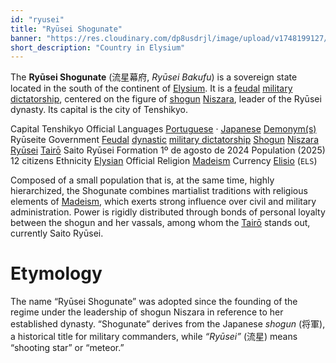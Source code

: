 ```yaml
---
id: "ryusei"
title: "Ryūsei Shogunate"
banner: "https://res.cloudinary.com/dp8usdrjl/image/upload/v1748199127/ryuseiflag_cwz57b.svg"
short_description: "Country in Elysium"
---
```


The **Ryūsei Shogunate** (流星幕府, _Ryūsei Bakufu_) is a sovereign state located in the south of
the continent of [Elysium](Elysium). It is a [feudal](https://en.wikipedia.org/wiki/Feudalism)
[military dictatorship](https://en.wikipedia.org/wiki/Military_Dictatorship), centered on the figure
of [shogun](https://en.wikipedia.org/wiki/Shogun) [Niszara](Niszara_Ryūsei), leader of the Ryūsei
dynasty. Its capital is the city of Tenshikyo.

<QuickFacts title="Ryūsei Shogunate" subtitle="流星幕府">
    <CountrySymbols
        flag="https://res.cloudinary.com/dp8usdrjl/image/upload/v1748199127/ryuseiflag_cwz57b.svg"
        coatOfArms="https://res.cloudinary.com/dp8usdrjl/image/upload/v1748199127/ryusei_kllwlj.svg"
    />
    <tr>
        <td>Capital</td>
        <td>Tenshikyo</td>
    </tr>
    <tr>
        <td>Official Languages</td>
        <td>
            <a href="https://en.wikipedia.org/wiki/Portuguese_language">Portuguese</a> &centerdot;
            <a href="https://en.wikipedia.org/wiki/Japanese_language">Japanese</a>
        </td>
    </tr>
    <tr>
        <td>
            <a href="https://en.wikipedia.org/wiki/Demonym">Demonym(s)</a>
        </td>
        <td>Ryūseite</td>
    </tr>
    <tr>
        <td>Government</td>
        <td>
            <a href="https://en.wikipedia.org/wiki/Feudalism">Feudal</a>
            <a href="https://en.wikipedia.org/wiki/Dynasty">dynastic</a>
            <a href="https://en.wikipedia.org/wiki/Military_dictatorship">military dictatorship</a>
        </td>
    </tr>
    <tr class="small">
        <td>
            <a href="https://en.wikipedia.org/wiki/Shogun">Shogun</a>
        </td>
        <td>
            <a href="Niszara_Ryūsei">Niszara Ryūsei</a>
        </td>
    </tr>
    <tr class="small">
        <td>
            <a href="https://en.wikipedia.org/wiki/Tair%C5%8D">Tairō</a>
        </td>
        <td>Saito Ryūsei</td>
    </tr>
    <tr>
        <td>Formation</td>
        <td>1º de agosto de 2024</td>
    </tr>
    <tr>
        <td>Population (2025)</td>
        <td>12 citizens</td>
    </tr>
    <tr>
        <td>Ethnicity</td>
        <td>
            <a href="Elysium">Elysian</a>
        </td>
    </tr>
    <tr>
        <td>Official Religion</td>
        <td>
            <a href="Madeism">Madeism</a>
        </td>
    </tr>
    <tr>
        <td>Currency</td>
        <td>
            <a href="Elisio">Elisio</a> (<code>ELS</code>)
        </td>
    </tr>
</QuickFacts>

Composed of a small population that is, at the same time, highly hierarchized, the Shogunate
combines martialist traditions with religious elements of [Madeism](Madeism), which exerts strong
influence over civil and military administration. Power is rigidly distributed through bonds of
personal loyalty between the shogun and her vassals, among whom the
[Tairō](https://en.wikipedia.org/wiki/Tair%C5%8D) stands out, currently Saito Ryūsei.

# Etymology

The name “Ryūsei Shogunate” was adopted since the founding of the regime under the leadership of
shogun Niszara in reference to her established dynasty. “Shogunate” derives from the Japanese
_shogun_ (将軍), a historical title for military commanders, while _“Ryūsei”_ (流星) means “shooting
star” or “meteor.”

